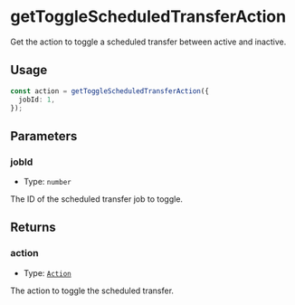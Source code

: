 # getToggleScheduledTransferAction

Get the action to toggle a scheduled transfer between active and inactive.

## Usage

```typescript copy
const action = getToggleScheduledTransferAction({
  jobId: 1,
});
```

## Parameters

### jobId

- Type: `number`

The ID of the scheduled transfer job to toggle.

## Returns

### action

- Type: [`Action`](/module-sdk/glossary/types#action)

The action to toggle the scheduled transfer.
